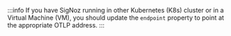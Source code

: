 :::info
If you have SigNoz running in other Kubernetes (K8s) cluster or in a Virtual Machine (VM),
you should update the `endpoint` property to point at the appropriate OTLP address.
:::
